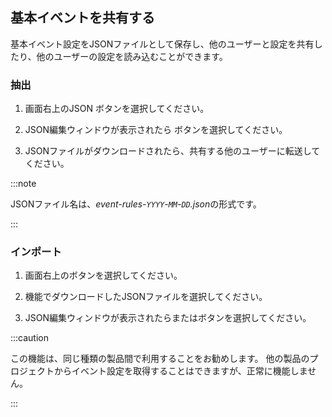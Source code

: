 ## 基本イベントを共有する

基本イベント設定をJSONファイルとして保存し、他のユーザーと設定を共有したり、他のユーザーの設定を読み込むことができます。

### 抽出

1. 画面右上の<span class="uitext">JSON</span> <LinkImage img="ico-export.svg" className="ico" />ボタンを選択してください。 

2. JSON編集ウィンドウが表示されたら<LinkImage img="ico-export.svg" className="ico" /> <Cmdname sid="export" className="uitext" />ボタンを選択してください。

3. JSONファイルがダウンロードされたら、共有する他のユーザーに転送してください。

:::note

JSONファイル名は、*event-rules-`YYYY`-`MM`-`DD`.json*の形式です。

:::

### インポート

1. 画面右上の<LinkImage img="ico-import.svg" className="ico" />ボタンを選択してください。

2. <Cmdname sid="export" className="uitext" />機能でダウンロードしたJSONファイルを選択してください。

3. JSON編集ウィンドウが表示されたら<Cmdname sid="add_to_list" className="uitext" />または<Cmdname sid="overwrite" className="uitext" />ボタンを選択してください。

:::caution

この機能は、同じ種類の製品間で利用することをお勧めします。 他の製品のプロジェクトからイベント設定を取得することはできますが、正常に機能しません。

:::
